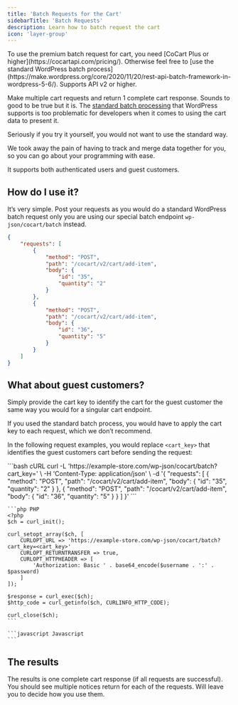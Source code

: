```yaml
---
title: 'Batch Requests for the Cart'
sidebarTitle: 'Batch Requests'
description: Learn how to batch request the cart
icon: 'layer-group'
---
```


<Note>
    To use the premium batch request for cart, you need [CoCart Plus or higher](https://cocartapi.com/pricing/). Otherwise feel free to [use the standard WordPress batch process](https://make.wordpress.org/core/2020/11/20/rest-api-batch-framework-in-wordpress-5-6/). Supports API v2 or higher.
</Note>

Make multiple cart requests and return 1 complete cart response. Sounds to good to be true but it is. The [standard batch processing](https://make.wordpress.org/core/2020/11/20/rest-api-batch-framework-in-wordpress-5-6/) that WordPress supports is too problematic for developers when it comes to using the cart data to present it.

Seriously if you try it yourself, you would not want to use the standard way.

We took away the pain of having to track and merge data together for you, so you can go about your programming with ease.

It supports both authenticated users and guest customers.

## How do I use it?

It’s very simple. Post your requests as you would do a standard WordPress batch request only you are using our special batch endpoint `wp-json/cocart/batch` instead.

```json
{
    "requests": [
        {
            "method": "POST",
            "path": "/cocart/v2/cart/add-item",
            "body": {
                "id": "35",
                "quantity": "2"
            }
        },
        {
            "method": "POST",
            "path": "/cocart/v2/cart/add-item",
            "body": {
                "id": "36",
                "quantity": "5"
            }
        }
    ]
}
```

## What about guest customers?

Simply provide the cart key to identify the cart for the guest customer the same way you would for a singular cart endpoint.

<Note>
    If you used the standard batch process, you would have to apply the cart key to each request, which we don’t recommend.
</Note>

In the following request examples, you would replace `<cart_key>` that identifies the guest customers cart before sending the request:

<CodeGroup>
    ```bash cURL
    curl -L 'https://example-store.com/wp-json/cocart/batch?cart_key=<cart_key>' \
    -H 'Content-Type: application/json' \
    -d '{
        "requests": [
            {
                "method": "POST",
                "path": "/cocart/v2/cart/add-item",
                "body": {
                    "id": "35",
                    "quantity": "2"
                }
            },
            {
                "method": "POST",
                "path": "/cocart/v2/cart/add-item",
                "body": {
                    "id": "36",
                    "quantity": "5"
                }
            }
        ]
    }'
    ```

    ```php PHP
    <?php
    $ch = curl_init();
    
    curl_setopt_array($ch, [
        CURLOPT_URL => 'https://example-store.com/wp-json/cocart/batch?cart_key=<cart_key>'
        CURLOPT_RETURNTRANSFER => true,
        CURLOPT_HTTPHEADER => [
            'Authorization: Basic ' . base64_encode($username . ':' . $password)
        ]
    ]);

    $response = curl_exec($ch);
    $http_code = curl_getinfo($ch, CURLINFO_HTTP_CODE);
    
    curl_close($ch);
    ```

    ```javascript Javascript
    ```
</CodeGroup>

## The results

The results is one complete cart response (if all requests are successful). You should see multiple notices return for each of the requests. Will leave you to decide how you use them.

